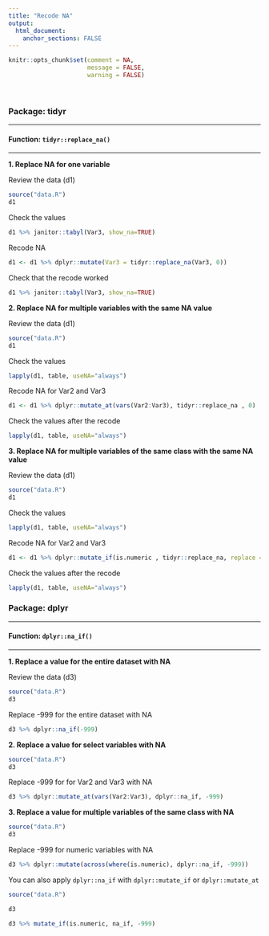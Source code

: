 ```yaml
---
title: "Recode NA"
output: 
  html_document:
    anchor_sections: FALSE
---
```


```r
knitr::opts_chunk$set(comment = NA,
                      message = FALSE,
                      warning = FALSE)
```

<br>

### Package: tidyr

---

#### Function: `tidyr::replace_na()`

---

**1\. Replace NA for one variable**

Review the data (d1)

```r

source("data.R")
d1

```

Check the values

```r

d1 %>% janitor::tabyl(Var3, show_na=TRUE)

```

Recode NA

```r

d1 <- d1 %>% dplyr::mutate(Var3 = tidyr::replace_na(Var3, 0))

```

Check that the recode worked

```r

d1 %>% janitor::tabyl(Var3, show_na=TRUE)

```

**2\. Replace NA for multiple variables with the same NA value**

Review the data (d1)

```r

source("data.R")
d1

```

Check the values

```r

lapply(d1, table, useNA="always")

```

Recode NA for Var2 and Var3

```r

d1 <- d1 %>% dplyr::mutate_at(vars(Var2:Var3), tidyr::replace_na , 0)

```

Check the values after the recode

```r

lapply(d1, table, useNA="always") 

```

**3\. Replace NA for multiple variables of the same class with the same NA value**

Review the data (d1)

```r

source("data.R")
d1

```

Check the values

```r

lapply(d1, table, useNA="always") 

```

Recode NA for Var2 and Var3

```r

d1 <- d1 %>% dplyr::mutate_if(is.numeric , tidyr::replace_na, replace = -999)

```

Check the values after the recode

```r

lapply(d1, table, useNA="always") 

```


### Package: dplyr

---

#### Function: `dplyr::na_if()`

---

**1\. Replace a value for the entire dataset with NA**

Review the data (d3)

```r

source("data.R")
d3

```

Replace -999 for the entire dataset with NA

```r

d3 %>% dplyr::na_if(-999)

```


**2\. Replace a value for select variables with NA**

```r

source("data.R")
d3

```

Replace -999 for for Var2 and Var3 with NA

```r

d3 %>% dplyr::mutate_at(vars(Var2:Var3), dplyr::na_if, -999) 

```

**3\. Replace a value for multiple variables of the same class with NA**

```r

source("data.R")
d3

```

Replace -999 for numeric variables with NA

```r

d3 %>% dplyr::mutate(across(where(is.numeric), dplyr::na_if, -999))

```

You can also apply `dplyr::na_if` with `dplyr::mutate_if` or `dplyr::mutate_at`

```r

source("data.R")

d3

```

```r

d3 %>% mutate_if(is.numeric, na_if, -999)

```


